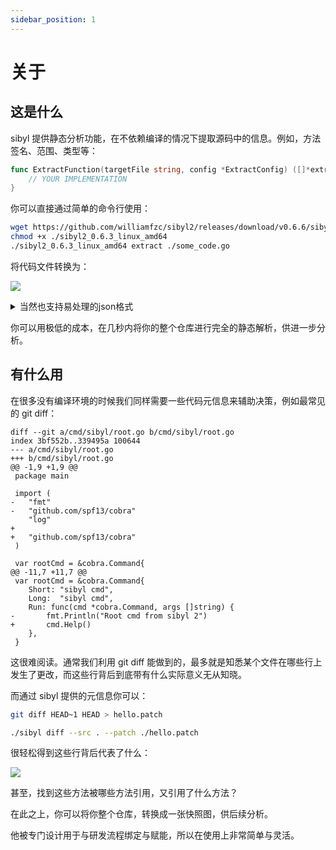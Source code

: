 ```yaml
---
sidebar_position: 1
---
```


# 关于

## 这是什么

sibyl 提供静态分析功能，在不依赖编译的情况下提取源码中的信息。例如，方法签名、范围、类型等：

```go title="some_code.go"
func ExtractFunction(targetFile string, config *ExtractConfig) ([]*extractor.FunctionFileResult, error) {
	// YOUR IMPLEMENTATION
}
```

你可以直接通过简单的命令行使用：

```bash
wget https://github.com/williamfzc/sibyl2/releases/download/v0.6.6/sibyl2_0.6.3_linux_amd64
chmod +x ./sibyl2_0.6.3_linux_amd64
./sibyl2_0.6.3_linux_amd64 extract ./some_code.go
```

将代码文件转换为：

![](/img/intro-sample.png)

<details>
<summary>当然也支持易处理的json格式</summary>
<code>

```json
{
  "path": "extract.go",
  "language": "GOLANG",
  "type": "func",
  "units": [
    {
      "name": "ExtractFunction",
      "receiver": "",
      "parameters": [
        {
          "type": "string",
          "name": "targetFile"
        },
        {
          "type": "*ExtractConfig",
          "name": "config"
        }
      ],
      "returns": [
        {
          "type": "[]*extractor.FunctionFileResult",
          "name": ""
        },
        {
          "type": "error",
          "name": ""
        }
      ],
      "span": {
        "start": {
          "row": 18,
          "column": 0
        },
        "end": {
          "row": 46,
          "column": 1
        }
      },
      "extras": null
    }
  ]
}
```
</code>
</details>

你可以用极低的成本，在几秒内将你的整个仓库进行完全的静态解析，供进一步分析。

## 有什么用

在很多没有编译环境的时候我们同样需要一些代码元信息来辅助决策，例如最常见的 git diff：

```text
diff --git a/cmd/sibyl/root.go b/cmd/sibyl/root.go
index 3bf552b..339495a 100644
--- a/cmd/sibyl/root.go
+++ b/cmd/sibyl/root.go
@@ -1,9 +1,9 @@
 package main
 
 import (
-	"fmt"
-	"github.com/spf13/cobra"
 	"log"
+
+	"github.com/spf13/cobra"
 )
 
 var rootCmd = &cobra.Command{
@@ -11,7 +11,7 @@
 var rootCmd = &cobra.Command{
 	Short: "sibyl cmd",
 	Long:  "sibyl cmd",
 	Run: func(cmd *cobra.Command, args []string) {
-		fmt.Println("Root cmd from sibyl 2")
+		cmd.Help()
 	},
 }
```

这很难阅读。通常我们利用 git diff 能做到的，最多就是知悉某个文件在哪些行上发生了更改，而这些行背后到底带有什么实际意义无从知晓。

而通过 sibyl 提供的元信息你可以：

```bash
git diff HEAD~1 HEAD > hello.patch

./sibyl diff --src . --patch ./hello.patch
```

很轻松得到这些行背后代表了什么：

![](/img/intro-diff-simple.png)

甚至，找到这些方法被哪些方法引用，又引用了什么方法？



在此之上，你可以将你整个仓库，转换成一张快照图，供后续分析。

他被专门设计用于与研发流程绑定与赋能，所以在使用上非常简单与灵活。

